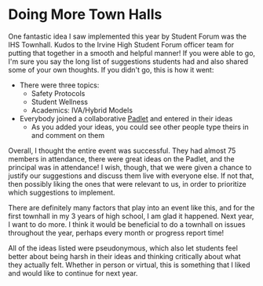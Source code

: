 # Doing More Town Halls

One fantastic idea I saw implemented this year by Student Forum was the IHS Townhall. Kudos to the Irvine High Student Forum officer team for putting that together in a smooth and helpful manner! If you were able to go, I'm sure you say the long list of suggestions students had and also shared some of your own thoughts. If you didn't go, this is how it went:

- There were three topics:
    - Safety Protocols
    - Student Wellness
    - Academics: IVA/Hybrid Models
- Everybody joined a collaborative [Padlet](https://padlet.com/tracygallo1/wzp83u6nlwmnsqu) and entered in their ideas
    - As you added your ideas, you could see other people type theirs in and comment on them

Overall, I thought the entire event was successful. They had almost 75 members in attendance, there were great ideas on the Padlet, and the principal was in attendance! I wish, though, that we were given a chance to justify our suggestions and discuss them live with everyone else. If not that, then possibly liking the ones that were relevant to us, in order to prioritize which suggestions to implement. 

There are definitely many factors that play into an event like this, and for the first townhall in my 3 years of high school, I am glad it happened. Next year, I want to do more. I think it would be beneficial to do a townhall on issues throughout the year, perhaps every month or progress report time! 

All of the ideas listed were pseudonymous, which also let students feel better about being harsh in their ideas and thinking critically about what they actually felt. Whether in person or virtual, this is something that I liked and would like to continue for next year.